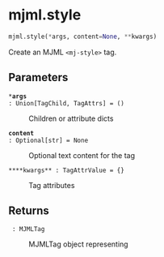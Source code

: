 # mjml.style { #emailer_lib.mjml.style }

```python
mjml.style(*args, content=None, **kwargs)
```

Create an MJML `<mj-style>` tag.

## Parameters {.doc-section .doc-section-parameters}

<code>[***args**]{.parameter-name} [:]{.parameter-annotation-sep} [Union\[TagChild, TagAttrs\]]{.parameter-annotation} [ = ]{.parameter-default-sep} [()]{.parameter-default}</code>

:   Children or attribute dicts

<code>[**content**]{.parameter-name} [:]{.parameter-annotation-sep} [Optional\[str\]]{.parameter-annotation} [ = ]{.parameter-default-sep} [None]{.parameter-default}</code>

:   Optional text content for the tag

<code>[****kwargs**]{.parameter-name} [:]{.parameter-annotation-sep} [TagAttrValue]{.parameter-annotation} [ = ]{.parameter-default-sep} [{}]{.parameter-default}</code>

:   Tag attributes

## Returns {.doc-section .doc-section-returns}

<code>[]{.parameter-name} [:]{.parameter-annotation-sep} [MJMLTag]{.parameter-annotation}</code>

:   MJMLTag object representing <mj-style>